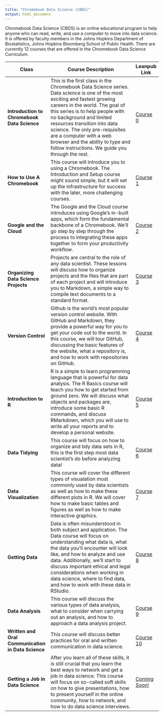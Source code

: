 ```yaml
---
title: "Chromebook Data Science (CBDS)"
output: html_document
---
```


Chromebook Data Science (CBDS) is an online educational program to help anyone who can read, write, and use a computer to move into data science. It is offered by faculty members in the Johns Hopkins Department of Biostatistics, Johns Hopkins Bloomberg School of Public Health. There are currently 12 courses that are offered in the Chromebook Data Science Curriculum.

Class | Course Description | Leanpub Link
------------------------|--------------------------------------------------|-----------
**Introduction to Chromebook Data Science** | This is the first class in the Chromebook Data Science series. Data science is one of the most exciting and fastest growing careers in the world. The goal of this series is to help people with no background and limited resources transition into data science. The only pre-requisites are a computer with a web browser and the ability to type and follow instructions. We guide you through the rest. | [Course 0](https://leanpub.com/universities/courses/jhu/cbds-intro)
**How to Use A Chromebook** | This course will introduce you to using a Chromebook. The Introduction and Setup course might sound simple, but it will set up the infrastructure for success with the later, more challenging courses. | [Course 1](https://leanpub.com/universities/courses/jhu/cbds-chromebook)
**Google and the Cloud** | The Google and the Cloud course introduces using Google’s in-built apps, which form the fundamental backbone of a Chromebook. We’ll go step by step through the process to integrating these apps together to form your productivity workflow. | [Course 2](https://leanpub.com/universities/courses/jhu/cbds-google)
**Organizing Data Science Projects** | Projects are central to the role of any data scientist. These lessons will discuss how to organize projects and the files that are part of each project and will introduce you to Markdown, a simple way to compile text documents to a standard format. | [Course 3](https://leanpub.com/universities/courses/jhu/cbds-organizing)
**Version Control** | Github is the world's most popular version control website. With GitHub and Markdown, they provide a powerful way for you to get your code out to the world. In this course, we will tour GitHub, discussing the basic features of the website, what a repository is, and how to work with repositories on GitHub. | [Course 4](https://leanpub.com/universities/courses/jhu/cbds-version-control)
**Introduction to R** | R is a simple to learn programming language that is powerful for data analysis. The R Basics course will teach you how to get started from ground zero. We will discuss what objects and packages are, introduce some basic R commands, and discuss RMarkdown, which you will use to write all your reports and to develop a personal website. | [Course 5](https://leanpub.com/universities/courses/jhu/cbds-intro-r)
**Data Tidying** | This course will focus on how to organize and tidy data sets in R, this is the first step most data scientist's do before analyzing data! | [Course 6](https://leanpub.com/universities/courses/jhu/cbds-tidying)
**Data Visualization** | This course will cover the different types of visualation most commonly used by data scientists as well as how to make these different plots in R. We will cover how to make basic tables and figures as well as how to make interactive graphics. | [Course 7](https://leanpub.com/universities/courses/jhu/cbds-visualization)
**Getting Data** | Data is often misunderstood in both subject and application. The Data course will focus on understanding what data is, what the data you'll encounter will look like, and how to analyze and use data. Additionally, we'll start to discuss important ethical and legal considerations when working in data science, where to find data, and how to work with these data in RStudio. | [Course 8](https://leanpub.com/universities/courses/jhu/cbds-getting-data)
**Data Analysis** | This course will discuss the various types of data analysis, what to consider when carrying out an analysis, and how to approach a data analysis project. | [Course 9](https://leanpub.com/universities/courses/jhu/cbds-analysis)
**Written and Oral Communication in Data Science** | This course will discuss better practices for oral and written communication in data science.| [Course 10](https://leanpub.com/universities/courses/jhu/cbds-communication)
**Getting a Job in Data Science** | After you learn all of these skills, it is still crucial that you learn the best ways to network and get a job in data science. This course will focus on so-called soft skills on how to give presentations, how to present yourself in the online community, how to network, and how to do data science interviews. | [Coming Soon!]()
